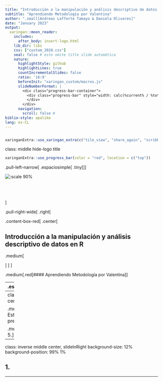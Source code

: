 ```yaml
---
title: "Introducción a la manipulación y análisis descriptivo de datos en R"
subtitle: "Aprendiendo Metodología por Valentina"
author: ".small[Andreas Lafferte Tamayo & Daniela Olivares]"
date: "January 2023"
output:
  xaringan::moon_reader:
    includes:
      after_body: insert-logo.html
    lib_dir: libs
    css: ["custom_2020.css"]
    seal: false # esto omite title slide automática
    nature:
      highlightStyle: github
      highlightLines: true
      countIncrementalSlides: false
      ratio: '16:9'
      beforeInit: "xaringan_custom/macros.js"
      slideNumberFormat: |
        <div class="progress-bar-container">
          <div class="progress-bar" style="width: calc(%current% / %total% * 100%);">
          </div>
        </div>
      navigation:
        scroll: false #
biblio-style: apalike
lang: es-CL
---
```



```r



```




```r
xaringanExtra::use_xaringan_extra(c("tile_view", "share_again", "scribble"))
```

class: middle hide-logo title

```r
xaringanExtra::use_progress_bar(color = "red", location = c("top"))
```
.pull-left-narrow[
.espaciosimple[
.tiny[]
]

![:scale 90%](hero.jpg)
<br><br><br><br><br>
]

.pull-right-wide[
.right[

.content-box-red[
.center[

## Introducción a la manipulación y análisis descriptivo de datos en R

.medium[


]
]
]

.medium[.red[#### Aprendiendo Metodología por Valentina]]


----
.espaciosimplelineas[

.medium[.bold[Andreas Laffert]] .tiny[.blue[(_andreas.laffert@ug.uchile.cl_)]]

.medium[.bold[Daniela Olivares]] .tiny[.blue[(_danielaolivarescollio@gmail.com_)]]


]


.small[
Junio 2023, Santiago.

  ]

]
]

</br>
.left.tiny[Taller N° 7: Talleres 2023 Aprendiendo Metodología por Valentina]

---
class: inverse middle center, slideInRight

.medium[ 
### Estructura de presentación
]


.medium[ 
1. 
2. 
3. 
4. 
5. 
]


---
class: inverse middle center, slideInRight
background-size: 12%
background-position: 99% 1%

## 1. 

---
